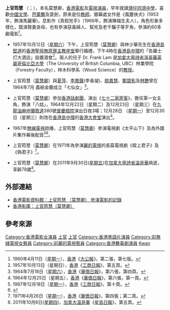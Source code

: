 '''上官筠慧''' （{{lang-en|Mok Wai Hing}}；{{bd|1933年||2011年|9月30日|catIdx=Mo莫慧卿}}），本名莫慧卿，[[香港|香港]][[電影|電影]]及[[電視|電視]][[演員|演員]]，早年就讀[[灣仔|灣仔]][[同濟中學|同濟中學]]，喜歡[[中國|中國]][[文學|文學]]、[[芭蕾舞|芭蕾舞]]及耍劍，原來是位[[教師|教師]]，銀幕處女作是《風塵俠犬》(1953年，飾演馬麗華)，息影作《真假兇手》（1966年，飾演陳福生夫人），角色形象多樣化，既演賢妻良母，也有參演惡毒婦人、幫兇及老千騙子等歹角，參演約60多齣電影<ref>1960年4月11日（[[星期一|星期一]]），[[香港|香港]]《[[大公報|大公報]]》，第二張，第七版。</ref>。

* 1957年10月12日（[[星期六|星期六]]）下午，上官筠慧（[[莫慧卿|莫慧卿]]）與林少華先生在[[香港島|香港島]][[堅道|堅道]]的[[香港聖母無原罪主教座堂|香港聖母無原罪主教座堂]]舉行婚禮，下午4時在[[香港島|香港島]][[中環|中環]]的「告羅士打大酒店」設置酒會<ref>1957年10月13日（星期日），[[香港|香港]]《[[工商日報|工商日報]]》，第五頁。</ref>。兩人的兒子 Dr. Frank Lam 是[[加拿大|加拿大]][[卑詩省|卑詩省]][[溫哥華|溫哥華]][[英屬哥倫比亞大學|英屬哥倫比亞大學]]（The University of British Columbia, UBC）林業學院（Forestry Faculty），林木科學系（Wood Science）的[[教授|教授]]。

* 上官筠慧（[[莫慧卿|莫慧卿]]）與[[夏萍|夏萍]]、[[李鳳聲|李鳳聲]](李香凝)、[[歐嘉慧|歐嘉慧]]、[[鄭碧影|鄭碧影]]及[[林艷|林艷]]曾在1964年7月 義結金蘭成立「七仙女」<ref>1964年7月18日（[[星期六|星期六]]），[[香港|香港]]《[[華僑日報|華僑日報]]》，第六張，第四頁。</ref>。

* 上官筠慧（[[莫慧卿|莫慧卿]]）參加[[香港話劇團|香港話劇團]]，演出《[[七十二家房客|七十二家房客]]》，擔任第一女主角，飾演「八姑」，1964年12月22日（星期二）及12月23日 （星期三）在[[九龍|九龍]][[油麻地|油麻地]][[彌敦道|彌敦道]]380號[[普慶戲院|普慶戲院]]演出日夜3場；12月28日 （[[星期一|星期一]]）至12月30日（星期三）則改在[[香港島|香港島]][[中環|中環]]的[[香港大會堂|香港大會堂]]演出<ref>1964年12月25日（星期五），[[香港|香港]]《[[華僑日報|華僑日報]]》，第六張，第一頁。</ref>。

* 1967年[[無線電視|無線電視]]啟播，上官筠慧（[[莫慧卿|莫慧卿]]）參演電視劇《太平山下》及為外國片集作幕後配音<ref>1967年12月18日（[[星期一|星期一]]），[[香港|香港]]《[[工商日報|工商日報]]》，第十頁。</ref><ref>{{Cite web |url=http://programme.rthk.hk/channel/radio/player_popup.php?pid=4283&eid=335018&d=2015-11-30&player=mp3&type=archive&channel=radio2 |title=女中豪傑系列九: 謝月美 - 誤打誤撞做配音 估你唔到咁好搵 |accessdate=2016-05-24 |archive-date=2016-07-01 |archive-url=https://web.archive.org/web/20160701144612/http://programme.rthk.hk/channel/radio/player_popup.php?pid=4283&eid=335018&d=2015-11-30&player=mp3&type=archive&channel=radio2 |dead-url=no }}</ref>。

* 上官筠慧（[[莫慧卿|莫慧卿]]）在1971年為參演[[麗的電視|麗的電視]]的長篇電視劇《樑上君子》及《偽君子》<ref>1971年4月26日（[[星期一|星期一]]），[[香港|香港]]《[[華僑日報|華僑日報]]》，第四張；第二頁。</ref>。

* 上官筠慧（[[莫慧卿|莫慧卿]]）在2011年9月30日([[星期五|星期五]])在[[加拿大|加拿大]][[卑詩省|卑詩省]][[溫哥華|溫哥華]]病逝，享齡78歲<ref>2011年10月6日([[星期四|星期四]])，[[加拿大|加拿大]][[溫哥華|溫哥華]]《[[星島日報|星島日報]]》，第五頁。</ref>。

== 外部連結 ==
* [http://ipac.hkfa.lcsd.gov.hk/ipac20/ipac.jsp?session=125537K1Y7V10.6399&profile=hkfa&uri=link=3100036@!8262@!3100024@!3100036&aspect=basic_search&menu=search&ri=1&source=192.168.110.61@!horizon&term=%E4%B8%8A%E5%AE%98%E7%AD%A0%E6%85%A7%2C&index=NAMEBRP 香港電影資料館：上官筠慧 （莫慧卿） 參演電影的記錄]{{dead link|date=2018年5月 |bot=InternetArchiveBot |fix-attempted=yes }}
* [http://hkmdb.com/db/people/view.mhtml?id=2168&display_set=big5 香港影庫：上官筠慧（莫慧卿）] {{Wayback|url=http://hkmdb.com/db/people/view.mhtml?id=2168&display_set=big5 |date=20210511220914 }}

== 參考來源 ==
{{Reflist}}

{{DEFAULTSORT:Sheung Kwun}}

[[Category:香港電影女演員|Category:香港電影女演員]]
[[Category:香港女性配音員|上官]]
[[Category:前無綫電視配音員|上官]]
[[Category:香港粵語片演員|Category:香港粵語片演員]]
[[Category:前無綫電視女藝員|Category:前無綫電視女藝員]]
[[Category:前麗的電視藝員|Category:前麗的電視藝員]]
[[Category:香港舞臺劇演員|Category:香港舞臺劇演員]]
[[Category:莫姓|Kwan]]